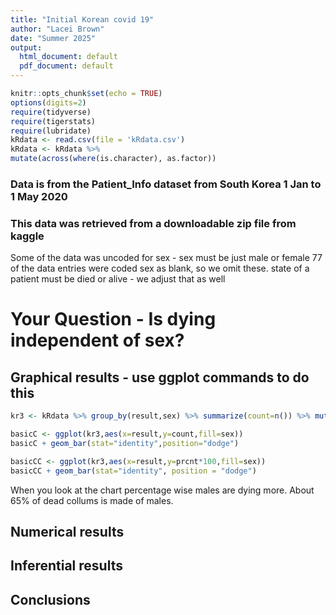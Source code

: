 ```yaml
---
title: "Initial Korean covid 19"
author: "Lacei Brown"
date: "Summer 2025"
output:
  html_document: default
  pdf_document: default
---
```


```r
knitr::opts_chunk$set(echo = TRUE)
options(digits=2)
require(tidyverse)
require(tigerstats)
require(lubridate)
kRdata <- read.csv(file = 'kRdata.csv')
kRdata <- kRdata %>%
mutate(across(where(is.character), as.factor))

```
### Data is from the Patient_Info dataset from South Korea 1 Jan to 1 May 2020
### This data was retrieved from a downloadable zip file from kaggle

Some of the data was uncoded for sex - sex must be just male or female
77 of the data entries were coded sex  as blank, so we omit these.
state of a patient must be died or alive - we adjust that as well   
  
# Your Question - Is dying independent of sex?



## Graphical results - use ggplot commands to do this  

```r
kr3 <- kRdata %>% group_by(result,sex) %>% summarize(count=n()) %>% mutate(prcnt=count/sum(count))
```


```r
basicC <- ggplot(kr3,aes(x=result,y=count,fill=sex))
basicC + geom_bar(stat="identity",position="dodge")
```


```r
basicCC <- ggplot(kr3,aes(x=result,y=prcnt*100,fill=sex)) 
basicCC + geom_bar(stat="identity", position = "dodge")
```

 When you look at the chart percentage wise males are dying more. About 65% of dead collums is made of males.  





  
## Numerical results


## Inferential results 




## Conclusions

